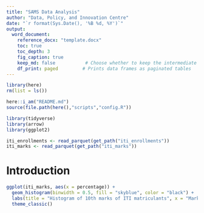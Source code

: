 ```yaml
---
title: "SAMS Data Analysis"
author: "Data, Policy, and Innovation Centre"
date: "`r format(Sys.Date(), '%B %d, %Y')`"
output:
  word_document:
    reference_docx: "template.docx"
    toc: true
    toc_depth: 3
    fig_caption: true
    keep_md: false           # Choose whether to keep the intermediate .md file
    df_print: paged         # Prints data frames as paginated tables
---
```


```r
library(here)
rm(list = ls())

here::i_am("README.md")
source(file.path(here(),"scripts","config.R"))

```

```r
library(tidyverse)
library(arrow)
library(ggplot2)
```

```r
iti_enrollments <- read_parquet(get_path("iti_enrollments"))
iti_marks <- read_parquet(get_path("iti_marks"))


```

\newpage

# Introduction

```r
ggplot(iti_marks, aes(x = percentage)) +
  geom_histogram(binwidth = 0.5, fill = "skyblue", color = "black") +
  labs(title = "Histogram of 10th marks of ITI matriculants", x = "Marks", y = "Frequency") +
  theme_classic()



```





